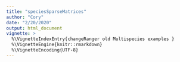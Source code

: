 ```yaml
---
title: "speciesSparseMatrices"
author: "Cory"
date: "2/20/2020"
output: html_document
vignette: >
  %\VignetteIndexEntry{changeRanger old Multispecies examples }
  %\VignetteEngine{knitr::rmarkdown}
  %\VignetteEncoding{UTF-8}
---
```


<!-- CM: commented out because old, and unlikely to be used -->

<!-- ```{r setup, include=FALSE} -->
<!-- knitr::opts_chunk$set(echo = TRUE) -->
<!-- knitr::opts_chunk$set(cache = T) -->
<!-- ``` -->

<!-- ```{r,message=FALSE} -->
<!-- library(changeRangeR) -->
<!-- library(tidyverse) -->
<!-- ``` -->

<!-- Set up some directories to store outputs -->
<!-- ```{r} -->
<!-- mc.cores=4 -->

<!-- #============================================================== -->
<!-- # set up directories -->
<!-- runName='DemoChangeRanger2' -->

<!-- # scenarios (e.g., transfer) -->
<!-- scenarios = 'Present' -->

<!-- # determine where you want outputs -->
<!-- summaryBaseDir=paste0('~/Desktop/', runName,'_Summaries') -->
<!-- if(!file.exists(summaryBaseDir)) dir.create(summaryBaseDir) -->
<!-- sumDirs=setupSummaryDirectories(summaryBaseDir) -->
<!-- sumDirs -->
<!-- ``` -->
<!-- Specify the inputs. In the simplest case, you only need a raster grid defining the entire landscape and a directory of binary rasters (on a subset of the same grid) of species ranges. -->

<!-- ```{r} -->
<!-- env=stack(system.file("extdata/DemoData/Env/AllEnv.tif",package='changeRangeR')) -->
<!-- spRasterDir=system.file("extdata/DemoData/BinaryMaps",package='changeRangeR') -->
<!-- ``` -->

<!-- ```{r} -->
<!-- # set up sparse matrices -->
<!-- allSpeciesMaps=list(rasterFiles=c(list.files(spRasterDir, -->
<!-- 										recursive=T,full.names=T,pattern='__noBias'))) -->
<!-- allSpeciesMaps$sp.names=getSpNamesFromDirs(allSpeciesMaps$rasterFiles) -->

<!-- setupSparseSpeciesMatrixStuff(sumDirs,scenario='Present', env, -->
<!--                               allSpeciesMaps,  -->
<!--                               myTempPath='~/Desktop', -->
<!--                               nCellChunks=1,mc.cores=mc.cores,overwrite=TRUE) -->
<!-- ``` -->

<!-- # Richness -->
<!-- ```{r}												 -->
<!-- scenario='Present' -->
<!-- r=richnessFromCBS(cbsDir=sumDirs$cbsDir,scenario=scenario,env=env,mc.cores=mc.cores) -->
<!-- writeRaster(r,file=paste0(sumDirs$richDir,'/Richness_',scenario,'.tif'), -->
<!--             overwrite=T) -->
<!-- plot(r,col=cm.cols1(100)) -->
<!-- ``` -->

<!-- ## Richness based on species attributes -->

<!-- Each species can be assigned one (or more) binary attributes which are used to subset the species and calculate the richness of the species with the given attribute. An attribute might be 'genus', so convert genera into a bunch of binary dummy variables -->

<!-- ```{r}		 -->
<!-- sp.ind=read.csv(paste0(sumDirs$sumBaseDir,'/speciesIndexTable.csv'), -->
<!--                 stringsAsFactors=F) -->
<!-- genus=data.frame(genus= sapply(strsplit(allSpeciesMaps$sp.names,'_'), -->
<!--                                function(x) x[[1]])) -->
<!-- 	# let's just use the common genera -->
<!-- genusAttr=sp.ind %>% bind_cols(pr=fastDummies::dummy_cols(genus)) %>% -->
<!--   select(species, index, genus_Leucadendron,genus_Leucospermum, -->
<!--          genus_Protea, genus_Serruria)  -->
<!-- rg=richnessFromCBSAttr(sumDirs$cbsDir,scenario,env,mc.cores, attrTable=genusAttr) -->
<!-- writeRaster(rg,file=paste0(sumDirs$richDir,'/Richness_',scenario,  -->
<!--                            '_byGenus.tif'), overwrite=T) -->
<!-- plot(rg,col=cm.cols1(100)) -->
<!-- ``` -->


<!-- # Range Area -->
<!-- ```{r} -->
<!-- sp.ind=read.csv(paste0(sumDirs$sumBaseDir, '/speciesIndexTable.csv'),stringsAsFactors=F) -->
<!-- ra=rangeArea(cbsDir=sumDirs$cbsDir,outDir=sumDirs$rangeSizeDir, -->
<!--              scenario='Present',sp.ind=sp.ind) -->
<!-- str(ra) -->
<!-- head(ra) -->
<!-- hist(ra$rangeArea) -->
<!-- ``` -->

<!-- ```{r} -->
<!-- # Richness / total cells of all species present -->
<!-- # rangeSize = 	# vector -->
<!-- # cbs = 		# cels x species  -->
<!-- #  -->
<!-- # richness=colSum(cbs) -->
<!-- # cumRSInCell=cbs %*% rangeSize  -->
<!-- #  -->
<!-- # end=richness/ cumRSInCell -->
<!-- ``` -->











